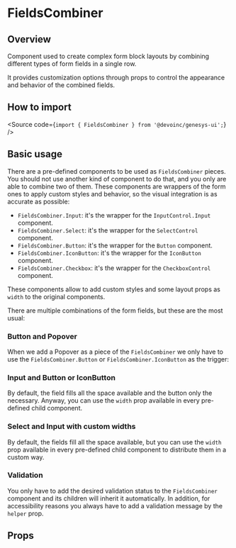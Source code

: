 

<Meta of={Stories} />

# FieldsCombiner

## Overview

Component used to create complex form block layouts by combining different
types of form fields in a single row.

It provides customization options through props to control the appearance and
behavior of the combined fields.

<Canvas of={Stories.Base} />

## How to import

<Source code={`import { FieldsCombiner } from '@devoinc/genesys-ui';`} />

## Basic usage

There are a pre-defined components to be used as `FieldsCombiner` pieces. You
should not use another kind of component to do that, and you only are able to
combine two of them.
These components are wrappers of the form ones to apply custom styles and
behavior, so the visual integration is as accurate as possible:

- `FieldsCombiner.Input`: it's the wrapper for the `InputControl.Input`
  component.
- `FieldsCombiner.Select`: it's the wrapper for the `SelectControl` component.
- `FieldsCombiner.Button`: it's the wrapper for the `Button` component.
- `FieldsCombiner.IconButton`: it's the wrapper for the `IconButton` component.
- `FieldsCombiner.Checkbox`: it's the wrapper for the `CheckboxControl`
  component.

These components allow to add custom styles and some layout props as `width` to
the original components.

There are multiple combinations of the form fields, but these are the most
usual:

### Button and Popover

When we add a Popover as a piece of the `FieldsCombiner` we only have to use
the `FieldsCombiner.Button` or `FieldsCombiner.IconButton` as the trigger:

<Canvas of={Stories.ButtonAndPopover} />

### Input and Button or IconButton

By default, the field fills all the space available and the button only the
necessary.
Anyway, you can use the `width` prop available in every pre-defined child
component.

<Canvas of={Stories.InputAndButton} />

<Canvas of={Stories.InputAndIconButton} />

### Select and Input with custom widths

By default, the fields fill all the space available, but you can use the `width`
prop available in every pre-defined child component to distribute them in a
custom way.

<Canvas of={Stories.CustomWidths} />

### Validation

You only have to add the desired validation status to the `FieldsCombiner`
component and its children will inherit it automatically. In addition, for
accessibility reasons you always have to add a validation message by the
`helper` prop.

<Canvas of={Stories.WithValidation} />

## Props

<ArgTypes of={Stories} />

